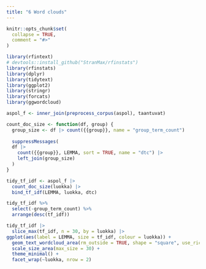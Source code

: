 ```yaml
---
title: "6 Word clouds"
---
```


```r
knitr::opts_chunk$set(
  collapse = TRUE,
  comment = "#>"
)
```

```r
library(rfintext)
# devtools::install_github("StranMax/rfinstats")
library(rfinstats)
library(dplyr)
library(tidytext)
library(ggplot2)
library(stringr)
library(forcats)
library(ggwordcloud)
```

```r
aspol_f <- inner_join(preprocess_corpus(aspol), taantuvat)
```

```r
count_doc_size <- function(df, group) {
  group_size <- df |> count({{group}}, name = "group_term_count")
  
  suppressMessages(
  df |>
    count({{group}}, LEMMA, sort = TRUE, name = "dtc") |>
    left_join(group_size)
  )
}
```

```r
tidy_tf_idf <- aspol_f |>
  count_doc_size(luokka) |>
  bind_tf_idf(LEMMA, luokka, dtc)
```

```r
tidy_tf_idf %>%
  select(-group_term_count) %>%
  arrange(desc(tf_idf))
```

```r
tidy_tf_idf |>
  slice_max(tf_idf, n = 30, by = luokka) |>
ggplot(aes(label = LEMMA, size = tf_idf, colour = luokka)) +
  geom_text_wordcloud_area(rm_outside = TRUE, shape = "square", use_richtext = FALSE) +
  scale_size_area(max_size = 30) +
  theme_minimal() +
  facet_wrap(~luokka, nrow = 2)
```

